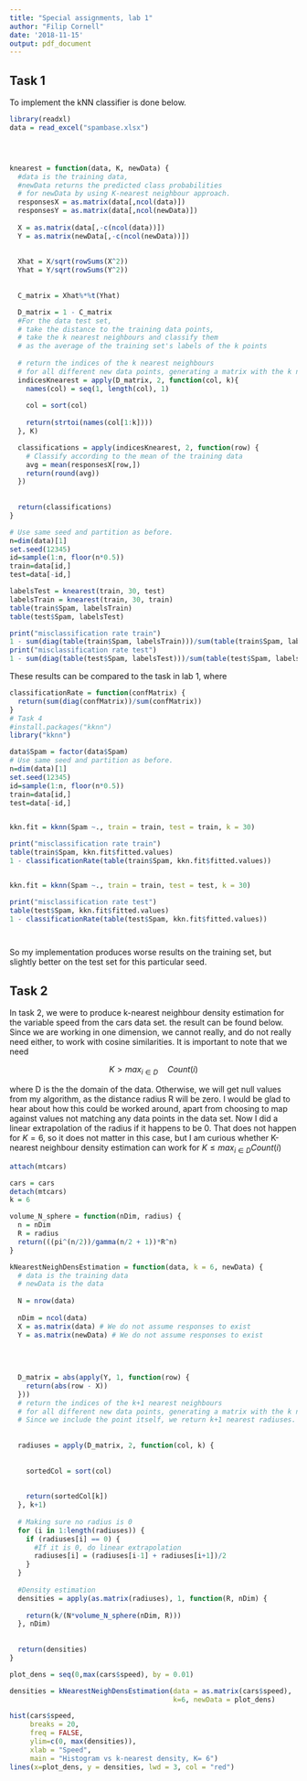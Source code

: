 ```yaml
---
title: "Special assignments, lab 1"
author: "Filip Cornell"
date: '2018-11-15'
output: pdf_document
---
```



## Task 1

To implement the kNN classifier is done below. 

```r
library(readxl)
data = read_excel("spambase.xlsx")




knearest = function(data, K, newData) {
  #data is the training data, 
  #newData returns the predicted class probabilities
  # for newData by using K-nearest neighbour approach. 
  responsesX = as.matrix(data[,ncol(data)])
  responsesY = as.matrix(data[,ncol(newData)])
  
  X = as.matrix(data[,-c(ncol(data))])
  Y = as.matrix(newData[,-c(ncol(newData))])
  
  
  Xhat = X/sqrt(rowSums(X^2))
  Yhat = Y/sqrt(rowSums(Y^2))
  
  
  C_matrix = Xhat%*%t(Yhat)

  D_matrix = 1 - C_matrix
  #For the data test set, 
  # take the distance to the training data points, 
  # take the k nearest neighbours and classify them
  # as the average of the training set's labels of the k points
  
  # return the indices of the k nearest neighbours 
  # for all different new data points, generating a matrix with the k nearest neighbou
  indicesKnearest = apply(D_matrix, 2, function(col, k){
    names(col) = seq(1, length(col), 1)
    
    col = sort(col)
    
    return(strtoi(names(col[1:k])))
  }, K)

  classifications = apply(indicesKnearest, 2, function(row) {
    # Classify according to the mean of the training data
    avg = mean(responsesX[row,])
    return(round(avg))
  })
  
  
  return(classifications)
}

# Use same seed and partition as before. 
n=dim(data)[1]
set.seed(12345)
id=sample(1:n, floor(n*0.5))
train=data[id,]
test=data[-id,]

labelsTest = knearest(train, 30, test)
labelsTrain = knearest(train, 30, train)
table(train$Spam, labelsTrain)
table(test$Spam, labelsTest)

print("misclassification rate train")
1 - sum(diag(table(train$Spam, labelsTrain)))/sum(table(train$Spam, labelsTrain))
print("misclassification rate test")
1 - sum(diag(table(test$Spam, labelsTest)))/sum(table(test$Spam, labelsTest))
```

These results can be compared to the task in lab 1, where 

```r

classificationRate = function(confMatrix) {
  return(sum(diag(confMatrix))/sum(confMatrix))
}
# Task 4 
#install.packages("kknn")
library("kknn")

data$Spam = factor(data$Spam)
# Use same seed and partition as before. 
n=dim(data)[1]
set.seed(12345)
id=sample(1:n, floor(n*0.5))
train=data[id,]
test=data[-id,]


kkn.fit = kknn(Spam ~., train = train, test = train, k = 30)

print("misclassification rate train")
table(train$Spam, kkn.fit$fitted.values)
1 - classificationRate(table(train$Spam, kkn.fit$fitted.values))


kkn.fit = kknn(Spam ~., train = train, test = test, k = 30)

print("misclassification rate test")
table(test$Spam, kkn.fit$fitted.values)
1 - classificationRate(table(test$Spam, kkn.fit$fitted.values))




```

So my implementation produces worse results on the training set, but slightly better on the test set for this particular seed. 

## Task 2

In task 2, we were to produce k-nearest neighbour density estimation for the variable speed from the cars data set. the result can be found below. Since we are working in one dimension, we cannot really, and do not really need either, to work with cosine similarities. It is important to note that we need 

$$K > max_{i \in D} \quad Count(i) $$ 

where D is the the domain of the data. Otherwise, we will get null values from my algorithm, as the distance radius R will be zero. I would be glad to hear about how this could be worked around, apart from choosing to map against values not matching any data points in the data set. Now I did a linear extrapolation of the radius if it happens to be 0. That does not happen for $K = 6$, so it does not matter in this case, but I am curious whether K-nearest neighbour density estimation can work for $K \leq max_{i \in D} Count(i)$

```r

attach(mtcars)

cars = cars
detach(mtcars)
k = 6

volume_N_sphere = function(nDim, radius) {
  n = nDim
  R = radius
  return(((pi^(n/2))/gamma(n/2 + 1))*R^n)
}

kNearestNeighDensEstimation = function(data, k = 6, newData) {
  # data is the training data
  # newData is the data 
  
  N = nrow(data)
  
  nDim = ncol(data)
  X = as.matrix(data) # We do not assume responses to exist
  Y = as.matrix(newData) # We do not assume responses to exist
  
  
  
  
  D_matrix = abs(apply(Y, 1, function(row) {
    return(abs(row - X))
  }))
  # return the indices of the k+1 nearest neighbours
  # for all different new data points, generating a matrix with the k nearest neighbours
  # Since we include the point itself, we return k+1 nearest radiuses. 
  
  
  radiuses = apply(D_matrix, 2, function(col, k) {
    
    
    sortedCol = sort(col)
    
    
    return(sortedCol[k])
  }, k+1)
  
  # Making sure no radius is 0
  for (i in 1:length(radiuses)) {
    if (radiuses[i] == 0) {
      #If it is 0, do linear extrapolation
      radiuses[i] = (radiuses[i-1] + radiuses[i+1])/2
    }
  }
  
  #Density estimation
  densities = apply(as.matrix(radiuses), 1, function(R, nDim) {
    
    return(k/(N*volume_N_sphere(nDim, R)))
  }, nDim)
  
  
  return(densities)
}

plot_dens = seq(0,max(cars$speed), by = 0.01)

densities = kNearestNeighDensEstimation(data = as.matrix(cars$speed), 
                                        k=6, newData = plot_dens)

hist(cars$speed, 
     breaks = 20, 
     freq = FALSE, 
     ylim=c(0, max(densities)), 
     xlab = "Speed", 
     main = "Histogram vs k-nearest density, K= 6")
lines(x=plot_dens, y = densities, lwd = 3, col = "red")

```
